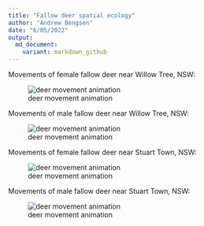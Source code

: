 ```yaml
---
title: "Fallow deer spatial ecology"
author: "Andrew Bengsen"
date: "6/05/2022"
output: 
  md_document:
    variant: markdown_github
---
```


Movements of female fallow deer near Willow Tree, NSW:

![deer movement animation](/Media/moveVis_wt_does.gif)  

Movements of male fallow deer near Willow Tree, NSW:

![deer movement animation](/Media/moveVis_wt_bucks.gif)  

Movements of female fallow deer near Stuart Town, NSW:

![deer movement animation](/Media/moveVis_bd_does.gif)  

Movements of male fallow deer near Stuart Town, NSW:

![deer movement animation](/Media/moveVis_bd_bucks.gif)  